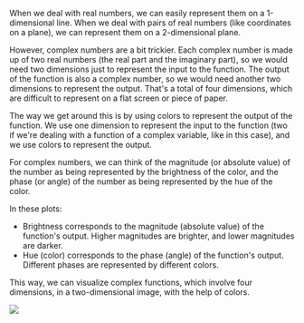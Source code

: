 
When we deal with real numbers, we can easily represent them on a 1-dimensional line. When we deal with pairs of real numbers (like coordinates on a plane), we can represent them on a 2-dimensional plane. 

However, complex numbers are a bit trickier. Each complex number is made up of two real numbers (the real part and the imaginary part), so we would need two dimensions just to represent the input to the function. The output of the function is also a complex number, so we would need another two dimensions to represent the output. That's a total of four dimensions, which are difficult to represent on a flat screen or piece of paper.

The way we get around this is by using colors to represent the output of the function. We use one dimension to represent the input to the function (two if we're dealing with a function of a complex variable, like in this case), and we use colors to represent the output.

For complex numbers, we can think of the magnitude (or absolute value) of the number as being represented by the brightness of the color, and the phase (or angle) of the number as being represented by the hue of the color. 

In these plots:

- Brightness corresponds to the magnitude (absolute value) of the function's output. Higher magnitudes are brighter, and lower magnitudes are darker.
- Hue (color) corresponds to the phase (angle) of the function's output. Different phases are represented by different colors.

This way, we can visualize complex functions, which involve four dimensions, in a two-dimensional image, with the help of colors.

<Image src = "/python/images/holomorphic-meromorphic.svg" width = {1000} height = {1000} />
